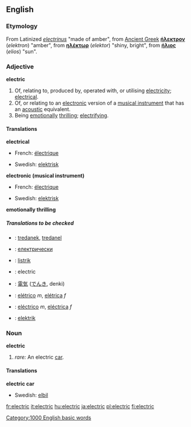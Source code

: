 ==English==

===Etymology===
From Latinized {{Gr.}} ''[[electrinus]]'' "made of amber", from [[Ancient Greek]]  '''[[ήλεκτρον]]''' (''elektron'') "amber", from '''[[ηλέκτωρ]]''' (''elektor'') "shiny, bright", from '''[[ήλιος]]''' (''elios'') "sun".

===Adjective===
'''electric'''

# Of, relating to, produced by, operated with, or utilising [[electricity]]; [[electrical]].
# Of, or relating to an [[electronic]] version of a [[musical instrument]] that has an [[acoustic]] equivalent.
# Being [[emotionally]] [[thrilling]]; [[electrifying]].

====Translations====
'''electrical'''
{{top}}
*French: [[électrique]]
{{mid}}
*Swedish: [[elektrisk]]
{{bottom}}

'''electronic (musical instrument)'''
{{top}}
*French: [[électrique]]
{{mid}}
*Swedish: [[elektrisk]]
{{bottom}}

'''emotionally thrilling'''
{{top}}
{{mid}}
{{bottom}}

=====Translations to be checked=====
{{rfc-trans}}
{{checktrans}}
*{{ttbc|Breton}}: [[tredanek]], [[tredanel]]
*{{ttbc|Bulgarian}}: [[електрически]]
*{{ttbc|Indonesian}}: [[listrik]]
*{{ttbc|Interlingua}}: electric
*{{ttbc|Japanese}}: [[電気]] ([[でんき]], denki)
*{{ttbc|Portuguese}}: [[elétrico]] ''m'', [[elétrica]] ''f''
*{{ttbc|Spanish}}: [[eléctrico]] ''m'', [[eléctrica]] ''f''
*{{ttbc|Turkish}}: [[elektrik]]

===Noun===
'''electric'''

# ''rare:'' An electric [[car]].

====Translations====
'''electric car'''
{{top}}
{{mid}}
*Swedish: [[elbil]]
{{bottom}}
[[Category:1000 English basic words]]

[[fr:electric]]
[[it:electric]]
[[hu:electric]]
[[ja:electric]]
[[pl:electric]]
[[fi:electric]]